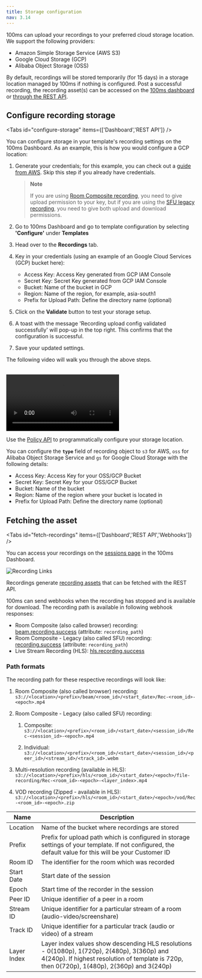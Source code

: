 ```yaml
---
title: Storage configuration
nav: 3.14
---
```


100ms can upload your recordings to your preferred cloud storage location. We support the following providers:

- Amazon Simple Storage Service (AWS S3)
- Google Cloud Storage (GCP)
- Alibaba Object Storage (OSS)

By default, recordings will be stored temporarily (for 15 days) in a storage location managed by 100ms if nothing is configured. Post a successful recording, the recording asset(s) can be accessed on the [100ms dashboard](https://dashboard.100ms.live/sessions) or [through the REST API](/server-side/v2/api-reference/recording-assets/get-asset).

## Configure recording storage

<Tabs id="configure-storage" items={['Dashboard','REST API']} />

<Tab id='configure-storage-0'>

You can configure storage in your template's recording settings on the 100ms Dashboard. As an example, this is how you would configure a GCP location:

1. Generate your credentials; for this example, you can check out a [guide from AWS](https://docs.aws.amazon.com/IAM/latest/UserGuide/id_credentials_access-keys.html). Skip this step if you already have credentials. 
    
    > **Note**
    > 
    > If you are using [Room Composite recording](/get-started/v2/get-started/features/recordings/overview#composite-recordings), you need to give upload permission to your key, but if you are using the [SFU legacy recording](/get-started/v2/get-started/features/recordings/overview#legacy-composite-through-sfu-recording), you need to give both upload and download permissions.

2. Go to 100ms Dashboard and go to template configuration by selecting **'Configure'** under **Templates**

3. Head over to the **Recordings** tab.

4. Key in your credentials (using an example of an Google Cloud Services (GCP) bucket here):

    - Access Key: Access Key generated from GCP IAM Console
    - Secret Key: Secret Key generated from GCP IAM Console
    - Bucket: Name of the bucket in GCP
    - Region: Name of the region, for example, asia-south1
    - Prefix for Upload Path: Define the directory name (optional)

5. Click on the **Validate** button to test your storage setup.

6. A toast with the message 'Recording upload config validated successfully' will pop-up in the top right. This confirms that the configuration is successful.

7. Save your updated settings.

The following video will walk you through the above steps.

<br/>
<video loop="true" controls="controls" id="vid">
    <source src="https://storage.googleapis.com/100ms-cms-prod/cms/Storage_Configuration_0f8798fee3/Storage_Configuration_0f8798fee3.mp4?updated_at=2023-09-26T15:27:18.214Z" type="video/mp4" />
</video>
<br/>

</Tab>

<Tab id='configure-storage-1'>

Use the [Policy API](https://www.100ms.live/docs/server-side/v2/api-reference/policy/create-template-via-api) to programmatically configure your storage location.

You can configure the **`type`** field of recording object to `s3` for AWS, `oss` for Alibaba Object Storage Service and `gs` for Google Cloud Storage with the following details:

- Access Key: Access Key for your OSS/GCP Bucket
- Secret Key: Secret Key for your OSS/GCP Bucket
- Bucket: Name of the bucket
- Region: Name of the region where your bucket is located in
- Prefix for Upload Path: Define the directory name (optional)

</Tab>

## Fetching the asset

<Tabs id="fetch-recordings" items={['Dashboard','REST API','Webhooks']} />

<Tab id='fetch-recordings-0'>

You can access your recordings on the [sessions page](https://dashboard.100ms.live/sessions) in the 100ms Dashboard.

![Recording Links](/docs/v2/recording-links-session.png)

</Tab>

<Tab id='fetch-recordings-1'>

Recordings generate [recording assets](/server-side/v2/api-reference/recording-assets/overview) that can be fetched with the REST API.

</Tab>

<Tab id='fetch-recordings-2'>

100ms can send webhooks when the recording has stopped and is available for download. The recording path is available in following webhook responses:

- Room Composite (also called browser) recording: [beam.recording.success](/server-side/v2/introduction/webhook#beamrecordingsuccess) (attribute: `recording_path`)
- Room Composite - Legacy (also called SFU) recording: [recording.success](/server-side/v2/introduction/webhook#sfu-recording-events) (attribute: `recording_path`)
- Live Stream Recording (HLS): [hls.recording.success](/server-side/v2/introduction/webhook#hlsrecordingsuccess)

</Tab>

### Path formats

The recording path for these respective recordings will look like:

1. Room Composite (also called browser) recording: `s3://<location>/<prefix>/beam/<room_id>/<start_date>/Rec-<room_id>-<epoch>.mp4`

2. Room Composite - Legacy (also called SFU) recording:

    1. Composite: `s3://<location>/<prefix>/<room_id>/<start_date>/<session_id>/Rec-<session_id>-<epoch>.mp4`

    2. Individual: `s3://<location>/<prefix>/<room_id>/<start_date>/<session_id>/<peer_id>/<stream_id>/<track_id>.webm`

3. Multi-resolution recording (available in HLS): `s3://<location>/<prefix>/hls/<room_id>/<start_date>/<epoch>/file-recording/Rec-<room_id>-<epoch>-<layer_index>.mp4`

4. VOD recording (Zipped - available in HLS): `s3://<location>/<prefix>/hls/<room_id>/<start_date>/<epoch>/vod/Rec-<room_id>-<epoch>.zip`

| Name        | Description                                                                                                                                                                                 |
|-------------|---------------------------------------------------------------------------------------------------------------------------------------------------------------------------------------------|
| Location    | Name of the bucket where recordings are stored                                                                                                                                              |
| Prefix      | Prefix for upload path which is configured in storage settings of your template. If not configured, the default value for this will be your Customer ID                                     |
| Room ID     | The identifier for the room which was recorded                                                                                                                                              |
| Start Date  | Start date of the session                                                                                                                                                                   |
| Epoch       | Start time of the recorder in the session                                                                                                                                                   |
| Peer ID     | Unique identifier of a peer in a room                                                                                                                                                       |
| Stream ID   | Unique identifier for a particular stream of a room (audio-video/screenshare)                                                                                                               |
| Track ID    | Unique identifier for a particular track (audio or video) of a stream                                                                                                                       |
| Layer Index | Layer index values show descending HLS resolutions - 0(1080p), 1(720p), 2(480p), 3(360p) and 4(240p). If highest resolution of template is 720p, then 0(720p), 1(480p), 2(360p) and 3(240p) |
